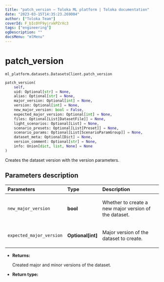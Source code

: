 ```yaml
---
title: "patch_version — Toloka ML platform | Toloka documentation"
date: "2023-03-15T14:35:23.269004"
author: ["Toloka Team"]
coverId: F_bIcOYF9yjrxkPZrXc3
tags: ["engineering"]
ogDescription: ""
docsMenu: "mlMenu"
---
```


# patch_version

`ml_platform.datasets.DatasetsClient.patch_version`

```python
patch_version(
    self,
    uid: Optional[str] = None,
    alias: Optional[str] = None,
    major_version: Optional[int] = None,
    version: Optional[int] = None,
    new_major_version: bool = False,
    expected_major_version: Optional[int] = None,
    files: Optional[List[DatasetFile]] = None,
    light_scenarios: Optional[List] = None,
    scenario_presets: Optional[List[Preset]] = None,
    scenario_params: Optional[List[ScenarioParamGroup]] = None,
    dataset_meta: Optional[Dict] = None,
    version_comment: Optional[str] = None,
    info: Union[dict, list, None] = None
)
```

Creates the dataset version with the version parameters.

## Parameters description

| Parameters | Type | Description |
| :----------| :----| :-----------|
`new_major_version`|**bool**|<p>Whether to create a new major version of the dataset.</p>
`expected_major_version`|**Optional\[int\]**|<p>Major version of the dataset to create.</p>

* **Returns:**

  Created major and minor versions of the dataset.

* **Return type:**